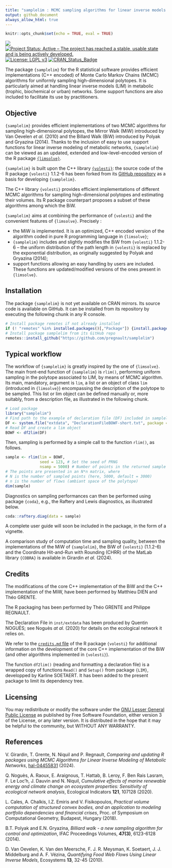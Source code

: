 ```yaml
---
title: "samplelim : MCMC sampling algorithms for linear inverse models in R"
output: github_document
always_allow_html: true
---
```


```r
knitr::opts_chunk$set(echo = TRUE, eval = TRUE)
```

![](https://img.shields.io/badge/lifecycle-maturing-blue.svg)
[![Project Status: Active – The project has reached a stable, usable state and is being actively developed.](http://www.repostatus.org/badges/latest/active.svg)](http://www.repostatus.org/#active)
[![License: LGPL v3](https://img.shields.io/badge/License-LGPL%20v3-blue.svg)](https://www.gnu.org/licenses/lgpl-3.0)
[![CRAN_Status_Badge](http://www.r-pkg.org/badges/version/regexplain)](https://cran.r-project.org/package=samplelim)

The package `{samplelim}` for the R statistical software provides efficient implementations (C++ encoded) of Monte Carlo Markov Chains (MCMC) algorithms for uniformly sampling high-dimensional polytopes. 
It is particularly aimed at handling linear inverse models (LIM) in metabolic (trophic, biochemical or urban) networks. 
Some support functions are also included to facilitate its use by practitioners.

## Objective

`{samplelim}` provides efficient implementations of two MCMC algorithms for sampling high-dimensional polytopes, the Mirror Walk (MiW) introduced by Van Oevelen _et al._ (2010) and the Billard Walk (BiW) introduced by Polyak and Gryazina (2014). 
Thanks to the inclusion of easy to use support functions for linear inverse modeling of metabolic networks, `{samplelim}` can be viewed as an updated, extended and low-level-encoded version of the R package [`{limsolve}`](https://cran.r-project.org/web/packages/limSolve/index.html).

`{samplelim}` is built upon the C++ library [`{volesti}`](https://github.com/GeomScale/volesti): the source code of the R package `{volesti}` 1.1.2-6 has been forked from its [GitHub repository](https://github.com/GeomScale/volesti/releases/tag/v1.1.2-6) as a basis for developing `{samplelim}`.

The C++ library  `{volesti}` provides efficient implementations of different MCMC algorithms for sampling high-dimensional polytopes and estimating their volumes. Its R package counterpart proposes a subset of these algorithms among which the BiW.

`{samplelim}` aims at combining the performance of `{volesti}` and the convenient features of `{limsolve}`. Precisely :

  * the MiW is implemented. It is an optimized, C++ encoded version of the algorithm coded in pure R programming language in `{limsolve}`;
  * `{samplelim}` includes and slightly modifies the BiW from `{volesti}` 1.1.2-6 --  the uniform distribution of the path length in `{volesti}` is replaced by the exponential distribution, as originally suggested by Polyak and Gryazina (2014);
  * support functions allowing an easy handling by users are included. These functions are updated/modified versions of the ones present in `{limsolve}`.

## Installation

The package `{samplelim}` is not yet available on CRAN mirrors. Its source code is available on GitHub. It can be installed from its repository by executing the following chunk in any R console.

```r
# Install package remotes if not already installed
if (! "remotes" %in% installed.packages()[,"Package"]) {install.packages("remotes")}
# Install package samplelim from its GitHub repo
remotes::install_github("https://github.com/pregnault/samplelim")
```


## Typical workflow


The workflow of `{samplelim}` is greatly inspired by the one of `{limsolve}`. The main front-end function of `{samplelim}` is `rlim()`, performing uniform sampling in the polytope associated to LIM, by means of MCMC algorithm. Its main, mandatory, argument is `lim`, a list or an object of class `lim` (introduced in `{limsolve}`) encompassing the description of the polytope to be sampled. This list or lim object can be defined manually or, more suitably, from a description file, as illustrated in the following chunk.

```r
# Load package
library("samplelim")
# Find path to the example of declaration file (DF) included in samplelim
DF <- system.file("extdata", "DeclarationFileBOWF-short.txt", package = "samplelim")
# Read DF and create a lim object
BOWF <- df2lim(DF)
```

Then, sampling is performed by a simple call to the function `rlim()`, as follows.

```r
sample <- rlim(lim = BOWF, 
               seed = 123, # Set the seed of PRNG
               nsamp = 5000) # Number of points in the returned sample
# The points are presented in an N*n matrix, where
# N is the number of sampled points (here, 5000, default = 3000)
# n is the number of flows (ambiant space of the polytope)
dim(sample)
```

Diagnostics on sampling performances can then be performed using package `{coda}`, e.g., the Raftery and Lewis diagnostics, as illustrated below.

```r
coda::raftery.diag(data = sample)
```
A complete user guide will soon be included in the package, in the form of a vignette.

A comparison study of computation time and sampling quality, between the implementations of the MiW of `{samplelim}`, the BiW of `{volesti}` (1.1.2-6) and the Coordinate Hit-and-Run with Rounding (CHRR) of the MatLab library `{COBRA}` is available in Girardin _et al._ (2024).

## Credits

The modifications of the core C++ implementation of the BiW and the C++ implementation of the MiW, have been performed by Matthieu DIEN and Théo GRENTE. 

The R packaging has been performed by Théo GRENTE and Philippe REGNAULT.

The Declaration File in `inst/extdata` has been produced by Quentin NOGUÈS; see Noguès _at al._ (2020) for details on the ecological network it relies on.

We refer to the [`credits.md` file](https://github.com/GeomScale/volesti/blob/v1.1.1/doc/credits.md) of the R package `{volesti}` for additional information on the development of the core C++ implementation of the BiW (and other algorithms implemented in `{volesti}`).

The function `df2lim()` (reading and formatting a declaration file) is a wrapped copy of functions `Read()` and `Setup()` from package `{LIM}`, developped by Karline SOETAERT. It has been added to the present package to limit its dependency tree.  

## Licensing 

You may redistribute or modify the software under the [GNU Lesser General Public License](LICENSE.md) as published by Free Software Foundation, either version 3 of the License, or any later version. It is distributed in the hope that it may be helpful to the community, but WITHOUT ANY WARRANTY.


## References

V. Girardin, T. Grente, N. Niquil and P. Regnault,
_Comparing and updating R packages using MCMC Algorithms
for Linear Inverse Modeling of Metabolic Networks_,
[hal-04455831](https://hal.science/hal-04455831)
(2024).


Q. Noguès, A. Raoux, E. Araignous, T. Hattab, B. Leroy, F. Ben Rais Lasram, F. Le Loc’h,
J. Dauvin and N. Niquil,
_Cumulative effects of marine renewable energy and climate change on 
ecosystem properties: Sensitivity of ecological network analysis_, 
Ecological Indicators __121__, 107128 
(2020).

L. Cales, A. Chalkis, I.Z. Emiris and V. Fisikopoulos, 
_Practical volume computation of structured convex bodies, and an application to modeling portfolio dependencies and financial crises_, 
Proc. of Symposium on Computational Geometry, Budapest, Hungary 
(2018).


B.T. Polyak and E.N. Gryazina, 
_Billiard walk - a new sampling algorithm for control and optimization_,
IFAC Proceedings Volumes, __47(3)__, 6123-6128 
(2014).


D. Van Oevelen, K. Van den Meersche, F. J. R. Meysman, K. Soetaert, J. J. Middelburg and
A. F. Vézina, 
_Quantifying Food Web Flows Using Linear Inverse Models_, Ecosystems __13__, 32-45
(2010).
